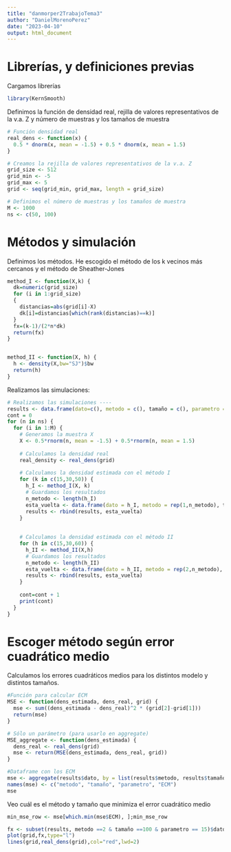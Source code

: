 ```yaml
---
title: "danmorper2TrabajoTema3"
author: "DanielMorenoPerez"
date: "2023-04-10"
output: html_document
---
```


# Librerías, y definiciones previas
Cargamos librerías
```r
library(KernSmooth)
```

Definimos la función de densidad real, rejilla de valores representativos de la v.a. Z y número de muestras y los tamaños de muestra
```r
# Función densidad real
real_dens <- function(x) {
  0.5 * dnorm(x, mean = -1.5) + 0.5 * dnorm(x, mean = 1.5)
}

# Creamos la rejilla de valores representativos de la v.a. Z
grid_size <- 512
grid_min <- -5
grid_max <- 5
grid <- seq(grid_min, grid_max, length = grid_size)

# Definimos el número de muestras y los tamaños de muestra
M <- 1000
ns <- c(50, 100)
```

# Métodos y simulación
Definimos los métodos. He escogido el método de los k vecinos más cercanos y el método de Sheather-Jones 
```r
method_I <- function(X,k) {
  dk=numeric(grid_size)
  for (i in 1:grid_size)
  {
    distancias=abs(grid[i]-X)
    dk[i]=distancias[which(rank(distancias)==k)]
  }
  fx=(k-1)/(2*n*dk)
  return(fx)
}


method_II <- function(X, h) {
  h <- density(X,bw="SJ")$bw
  return(h)
}
```

Realizamos las simulaciones:
```r
# Realizamos las simulaciones ----
results <- data.frame(dato=c(), metodo = c(), tamaño = c(), parametro = c())
cont = 0
for (n in ns) {
  for (i in 1:M) {
    # Generamos la muestra X
    X <- 0.5*rnorm(n, mean = -1.5) + 0.5*rnorm(n, mean = 1.5)
    
    # Calculamos la densidad real
    real_density <- real_dens(grid)
    
    # Calculamos la densidad estimada con el método I
    for (k in c(15,30,50)) {
      h_I <- method_I(X, k)
      # Guardamos los resultados
      n_metodo <- length(h_I)
      esta_vuelta <- data.frame(dato = h_I, metodo = rep(1,n_metodo), tamaño = rep(n, n_metodo), parametro = rep(k, n_metodo))
      results <- rbind(results, esta_vuelta)
    }
    
    
    # Calculamos la densidad estimada con el método II
    for (h in c(15,30,60)) {
      h_II <- method_II(X,h)
      # Guardamos los resultados
      n_metodo <- length(h_II)
      esta_vuelta <- data.frame(dato = h_II, metodo = rep(2,n_metodo), tamaño = rep(n, n_metodo), parametro = rep(h, n_metodo))
      results <- rbind(results, esta_vuelta)
    }
    
    cont=cont + 1
    print(cont)
  }
}
```

# Escoger método según error cuadrático medio
Calculamos los errores cuadráticos medios para los distintos modelo y distintos tamaños. 

```r
#Función para calcular ECM
MSE <- function(dens_estimada, dens_real, grid) {
  mse <- sum((dens_estimada - dens_real)^2 * (grid[2]-grid[1]))
  return(mse)
}

# Sólo un parámetro (para usarlo en aggregate)
MSE_aggregate <- function(dens_estimada) {
  dens_real <- real_dens(grid)
  mse <- return(MSE(dens_estimada, dens_real, grid))
}

#Dataframe con los ECM
mse <- aggregate(results$dato, by = list(results$metodo, results$tamaño, results$parametro), FUN = MSE_aggregate)
names(mse) <- c("metodo", "tamaño", "parametro", "ECM")
mse
```

Veo cuál es el método y tamaño que minimiza el error cuadrático medio
```r
min_mse_row <- mse[which.min(mse$ECM), ];min_mse_row
```

```r
fx <- subset(results, metodo ==2 & tamaño ==100 & parametro == 15)$dato
plot(grid,fx,type="l")
lines(grid,real_dens(grid),col="red",lwd=2)
```
